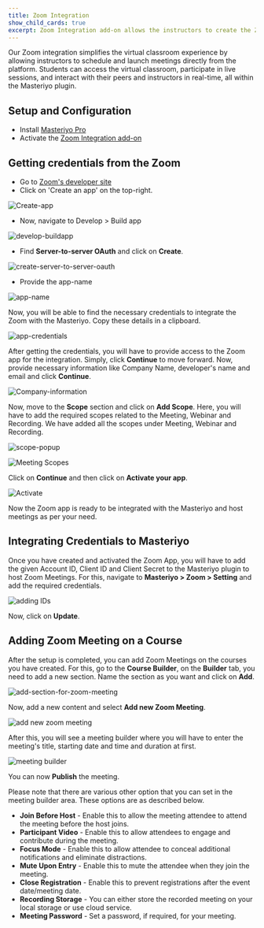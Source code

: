 ```yaml
---
title: Zoom Integration
show_child_cards: true
excerpt: Zoom Integration add-on allows the instructors to create the Zoom class sessions for the courses they create.
---
```


Our Zoom integration simplifies the virtual classroom experience by allowing instructors to schedule and launch meetings directly from the platform. Students can access the virtual classroom, participate in live sessions, and interact with their peers and instructors in real-time, all within the Masteriyo plugin.

## Setup and Configuration

- Install [Masteriyo Pro](https://docs.masteriyo.com/getting-started/installation#installing-masteriyo-lms-pro-version)
- Activate the [Zoom Integration add-on](https://docs.masteriyo.com/premium-addons/activate-masteriyo-premium-addons)

## Getting credentials from the Zoom

- Go to [Zoom's developer site](developer.zoom.us/docs/)
- Click on 'Create an app' on the top-right.

![Create-app](https://user-images.githubusercontent.com/75772539/232379469-df0ee7c7-4576-4990-9fca-ea2dc567f347.png)

- Now, navigate to Develop > Build app

![develop-buildapp](https://user-images.githubusercontent.com/75772539/232448447-6785d6f8-b652-4789-b6bf-1f7f828498c4.png)

- Find **Server-to-server OAuth** and click on **Create**.

![create-server-to-server-oauth](https://user-images.githubusercontent.com/75772539/232448918-2a046e7c-d04a-4927-b1ff-0f9831229d8d.png)

- Provide the app-name

![app-name](https://user-images.githubusercontent.com/75772539/232449506-fbd4a6be-2835-4f19-8dec-8a0b83d2d671.png)

Now, you will be able to find the necessary credentials to integrate the Zoom with the Masteriyo. Copy these details in a clipboard.

![app-credentials](https://user-images.githubusercontent.com/75772539/232450020-b3e8a4d1-615b-4935-8b24-d6371c53b07e.png)

After getting the credentials, you will have to provide access to the Zoom app for the integration. Simply, click **Continue** to move forward. Now, provide necessary information like Company Name, developer's name and email and click **Continue**.

![Company-information](https://user-images.githubusercontent.com/75772539/232668655-62f6b551-5859-4542-a149-d2f499ddd545.png)

Now, move to the **Scope** section and click on **Add Scope**. Here, you will have to add the required scopes related to the Meeting, Webinar and Recording. We have added all the scopes under Meeting, Webinar and Recording.

![scope-popup](https://user-images.githubusercontent.com/75772539/232690034-b1fcc43e-a065-4ed1-8c33-003c9213dbc5.png)

![Meeting Scopes](https://user-images.githubusercontent.com/75772539/232669078-bea5d869-db81-4b57-bd84-8bab104861c3.png)

Click on **Continue** and then click on **Activate your app**.

![Activate](https://user-images.githubusercontent.com/75772539/232669143-e320fad6-e098-442f-b303-1d5ae500fee7.png)

Now the Zoom app is ready to be integrated with the Masteriyo and host meetings as per your need.

## Integrating Credentials to Masteriyo

Once you have created and activated the Zoom App, you will have to add the given Account ID, Client ID and Client Secret to the Masteriyo plugin to host Zoom Meetings. For this, navigate to **Masteriyo > Zoom > Setting** and add the required credentials.

![adding IDs](https://user-images.githubusercontent.com/75772539/232670723-e77aa0d9-6688-4f1b-ace8-fa26872908c7.png)

Now, click on **Update**.

## Adding Zoom Meeting on a Course

After the setup is completed, you can add Zoom Meetings on the courses you have created. For this, go to the **Course Builder**, on the **Builder** tab, you need to add a new section. Name the section as you want and click on **Add**.

![add-section-for-zoom-meeting](https://user-images.githubusercontent.com/75772539/232671658-37a64ecb-deb5-4e3c-8ec8-b2a9f9081c70.png)

Now, add a new content and select **Add new Zoom Meeting**.

![add new zoom meeting](https://user-images.githubusercontent.com/75772539/232671996-35d942df-4836-4984-af85-8a72705da493.png)

After this, you will see a meeting builder where you will have to enter the meeting's title, starting date and time and duration at first.

![meeting builder](https://user-images.githubusercontent.com/75772539/232672295-6ef49c1d-263e-4b60-b54a-d3da7be997c2.png)

You can now **Publish** the meeting.

Please note that there are various other option that you can set in the meeting builder area. These options are as described below.

- **Join Before Host** - Enable this to allow the meeting attendee to attend the meeting before the host joins.
- **Participant Video** - Enable this to allow attendees to engage and contribute during the meeting.
- **Focus Mode** - Enable this to allow attendee to conceal additional notifications and eliminate distractions.
- **Mute Upon Entry** - Enable this to mute the attendee when they join the meeting.
- **Close Registration** - Enable this to prevent registrations after the event date/meeting date.
- **Recording Storage** - You can either store the recorded meeting on your local storage or use cloud service.
- **Meeting Password** - Set a password, if required, for your meeting.
